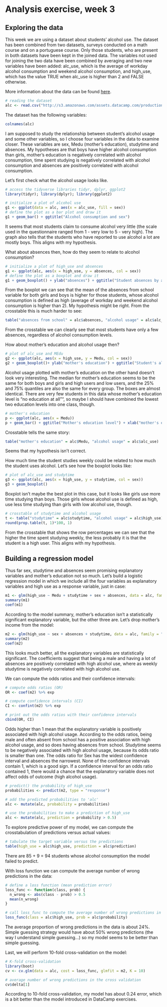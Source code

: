 # Analysis exercise, week 3

## Exploring the data

This week we are using a dataset about students' alcohol use. The dataset has been combined from two datasets, surveys conducted on a math course and on a portuguese course. Only those students, who are present in both datasets have been kept in the joined data. The variables not used for joining the two data have been combined by averaging and two new variables have been added: alc_use, which is the average of workday alcohol consumption and weekend alcohol consumption, and high_use, which has the value TRUE when alc_use is higher than 2 and FALSE otherwise.

More information about the data can be found [here](https://archive.ics.uci.edu/ml/datasets/STUDENT+ALCOHOL+CONSUMPTION).

```r
# reading the dataset
alc <- read.csv("http://s3.amazonaws.com/assets.datacamp.com/production/course_2218/datasets/alc.txt", sep=",", header=TRUE)
```
The dataset has the following variables:

```r
colnames(alc)
```

I am supposed to study the relationship between student's alcohol usage and some other variables, so I choose four variables in the data to examine closer. These variables are sex, Medu (mother's education), studytime and absences. My hypotheses are that boys have higher alcohol consumption than girls, mother's education is negatively correlated with alcohol consumption, time spent studying is negatively correlated with alcohol consumption and absences are positively correlated with alcohol consumption.

Let's first check what the alcohol usage looks like.

```r
# access the tidyverse libraries tidyr, dplyr, ggplot2
library(tidyr); library(dplyr); library(ggplot2)
```
```r
# initialize a plot of alcohol use
g1 <- ggplot(data = alc, aes(x = alc_use, fill = sex))
# define the plot as a bar plot and draw it
g1 + geom_bar() + ggtitle("Alcohol consumption and sex")
```

It seems that most students claim to consume alcohol very little (the scale used in the questionnaire ranged from 1 - very low to 5 - very high). The graph also tells that the students who have reported to use alcohol a lot are mostly boys. This aligns with my hypothesis.

What about absences then, how do they seem to relate to alcohol consumption?

```r
# initialize a plot of high_use and absences
g1 <- ggplot(alc, aes(x = high_use, y = absences, col = sex))
# define the plot as a boxplot and draw it
g1 + geom_boxplot() + ylab("absences") + ggtitle("Student absences by alcohol consumption and sex")
```
From the boxplot we can see that the mean of the absences from school variable for both girls and boys is higher for those students, whose alcohol consumption is defined as high (average of workday and weekend alcohol consumption is higher than 2). My hypothesis might be right. From the crosstable this is much harder to see:

```r
table("absences from school" = alc$absences, "alcohol usage" = alc$alc_use)
```
From the crosstable we can clearly see that most students have only a few absences, regardless of alcohol consumption levels.

How about mother's education and alcohol usage then?
```r
# plot of alc_use and MEdu
g2 <- ggplot(alc, aes(x = high_use, y = Medu, col = sex))
g2 + geom_boxplot()+ ylab("mother's education") + ggtitle("Student's alcohol use by his/her mother's education")
```

Alcohol usage plotted with mother's education on the other hand doesn't look very interesting. The median for mother's education seems to be the same for both boys and girls and high users and low users, and the 25% and 75% quantiles are also the same for every group. The boxes are almost identical. There are very few students in this data whose mother's education level is "no education at all"", so maybe I should have combined the lowest two education levels into one class, though. 

```r
# mother's education
p <- ggplot(alc, aes(x = Medu))
p + geom_bar() + ggtitle("Mother's education level") + xlab("mother's education")
```

Crosstable tells the same story:
```r
table("mother's education" = alc$Medu, "alcohol usage" = alc$alc_use)
```
Seems that my hypothesis isn't correct.

How much time the student studies weekly could be related to how much the student uses alcohol. Let's see how the boxplot looks like:

```r
# plot of alc_use and studytime
g3 <- ggplot(alc, aes(x = high_use, y = studytime, col = sex))
g3 + geom_boxplot()
```
Boxplot isn't maybe the best plot in this case, but it looks like girls use more time studying than boys. Those girls whose alcohol use is defined as high, use less time studying than girls with low alcohol use, though.

```r
# crosstable of studytime and alcohol usage
t <- table("studytime" = alc$studytime, "alcohol usage" = alc$high_use)
round(prop.table(t, 1)*100, 1)
```

From the crosstable that shows the row percentages we can see that the higher the time spent studying weekly, the less probably it is that the student is a high user. This aligns with my hypothesis.

## Building a regression model

Thus far sex, studytime and absences seem promising explanatory variables and mother's education not so much. Let's build a logistic regression model in which we include all the four variables as explanatory variables and high use as a response variable, just in case:

```r
m1 <- glm(high_use ~ Medu + studytime + sex + absences, data = alc, family = "binomial")
summary(m1)
coef(m1)
```

According to the model summary, mother's education isn't a statistically significant explanatory variable, but the other three are. Let's drop mother's income from the model:

```r
m2 <- glm(high_use ~ sex + absences + studytime, data = alc, family = "binomial")
summary(m2)
coef(m2)
```

This looks much better, all the explanatory variables are statistically significant. The coefficients suggest that being a male and having a lot of absences are positively correlated with high alcohol use, where as weekly studytime is negatively correlated with high alcohol use.

We can compute the odds ratios and their confidence intervals:

```r
# compute odds ratios (OR)
OR <- coef(m2) %>% exp

# compute confidence intervals (CI)
CI <- confint(m2) %>% exp
```
```r
# print out the odds ratios with their confidence intervals
cbind(OR, CI)
```
Odds higher than 1 mean that the explanatory variable is positively associated with high alcohol usage. According to the odds ratios, being male and often absent from school has a positive association with high alcohol usage, and so does having absences from school. Studytime seems to be negatively associated with high alcohol usage, because its odds ratio is smaller than one. The odds ratio for Sex has the widest confidence interval and absences the narrowest. None of the confidence intervals contain 1, which is a good sign. If a confidence interval for an odds ratio contained 1, there would a chance that the explanatory variable does not affect odds of outcome (high alcohol usage).


```r
# predict() the probability of high_use
probabilities <- predict(m2, type = "response")

# add the predicted probabilities to 'alc'
alc <- mutate(alc, probability = probabilities)

# use the probabilities to make a prediction of high_use
alc <- mutate(alc, prediction = probability > 0.5)
```

To explore predictive power of my model, we can compute the crosstabulation of predictions versus actual values:
```r
# tabulate the target variable versus the predictions
table(high_use = alc$high_use, prediction = alc$prediction)
```

There are 85 + 9 = 94 students whose alcohol consumption the model failed to predict.

With loss function we can compute the average number of wrong predictions in the data:
```r
# define a loss function (mean prediction error)
loss_func <- function(class, prob) {
  n_wrong <- abs(class - prob) > 0.5
  mean(n_wrong)
}

# call loss_func to compute the average number of wrong predictions in the (training) data
loss_func(class = alc$high_use, prob = alc$probability)
```
The average proportion of wrong predictions in the data is about 24%. Simple guessing strategy would have about 50%  wrong predictions (the way I understand simple guessing...) so my model seems to be better than simple guessing.

Last, we will perform 10-fold cross-validation on the model:

```r
# K-fold cross-validation
library(boot)
cv <- cv.glm(data = alc, cost = loss_func, glmfit = m2, K = 10)

# average number of wrong predictions in the cross validation
cv$delta[1]
```
According to 10-fold cross-validation, my model has about 0.24 error, which is a bit better than the model introduced in DataCamp exercises.